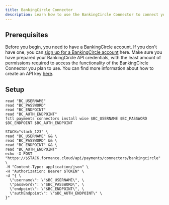 ```yaml
---
title: BankingCircle Connector 
description: Learn how to use the BankingCircle Connector to connect your Formance Stack with your BankingCircle account.
---
```


## Prerequisites

Before you begin, you need to have a BankingCircle account. If you don't have one, you can [sign up for a BankingCircle account](https://www.bankingcircle.com/en-gb/) here. Make sure you have prepared your BankingCircle API credentials, with the least amount of permissions required to access the functionality of the BankingCircle Connector you plan to use. You can find more information about how to create an API key [here](https://docs.bankingcircle.com/#api-keys).

<ApiWarning/>

## Setup

<StackCmd>

```shell
read "BC_USERNAME"
read "BC_PASSWORD"
read "BC_ENDPOINT"
read "BC_AUTH_ENDPOINT"
fctl payments connectors install wise $BC_USERNAME $BC_PASSWORD $BC_ENDPOINT $BC_AUTH_ENDPOINT
```

```shell
STACK="stack_123" \
read "BC_USERNAME" && \
read "BC_PASSWORD" && \
read "BC_ENDPOINT" && \
read "BC_AUTH_ENDPOINT"
echo -X POST "https://$STACK.formance.cloud/api/payments/connectors/bankingcircle" \
-H "Content-Type: application/json" \
-H "Authorization: Bearer $TOKEN" \
-d "{ \
  \"username\": \"$BC_USERNAME\", \
  \"password\": \"$BC_PASSWORD\", \
  \"endpoint\": \"$BC_ENDPOINT\", \
  \"authEndpoint\": \"$BC_AUTH_ENDPOINT\" \
}"
```

</StackCmd>
